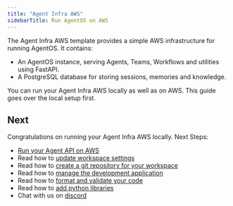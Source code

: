 ```yaml
---
title: "Agent Infra AWS"
sidebarTitle: Run AgentOS on AWS
---
```


The Agent Infra AWS template provides a simple AWS infrastructure for running AgentOS. It contains:

- An AgentOS instance, serving Agents, Teams, Workflows and utilities using FastAPI.
- A PostgreSQL database for storing sessions, memories and knowledge.

You can run your Agent Infra AWS locally as well as on AWS. This guide goes over the local setup first.

<Snippet file="setup.mdx" />

<Snippet file="create-agent-infra-aws-codebase.mdx" />

<Snippet file="run-agent-infra-aws-local.mdx" />

## Next

Congratulations on running your Agent Infra AWS locally. Next Steps:

- [Run your Agent API on AWS](/workspaces/agent-api/aws)
- Read how to [update workspace settings](/workspaces/workspace-management/workspace-settings)
- Read how to [create a git repository for your workspace](/workspaces/workspace-management/git-repo)
- Read how to [manage the development application](/workspaces/workspace-management/development-app)
- Read how to [format and validate your code](/workspaces/workspace-management/format-and-validate)
- Read how to [add python libraries](/workspaces/workspace-management/install)
- Chat with us on [discord](https://agno.link/discord)
